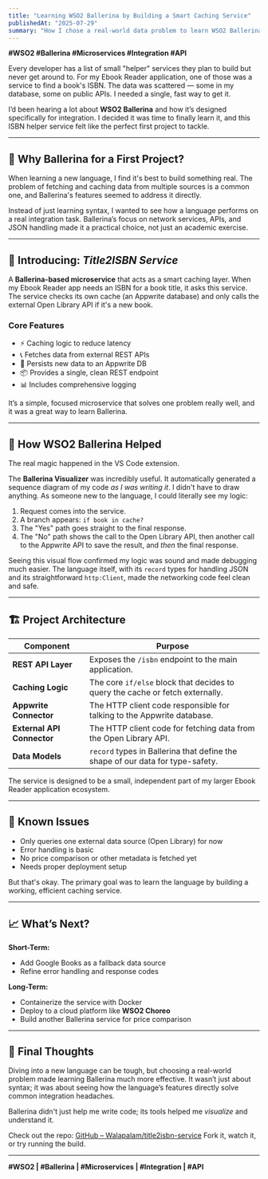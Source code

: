 ```yaml
---
title: "Learning WSO2 Ballerina by Building a Smart Caching Service"
publishedAt: "2025-07-29"
summary: "How I chose a real-world data problem to learn WSO2 Ballerina and built a smart caching microservice for my main application."
---
```


**#WSO2 #Ballerina #Microservices #Integration #API**

Every developer has a list of small "helper" services they plan to build but never get around to. For my Ebook Reader application, one of those was a service to find a book's ISBN. The data was scattered — some in my database, some on public APIs. I needed a single, fast way to get it.

I’d been hearing a lot about **WSO2 Ballerina** and how it’s designed specifically for integration. I decided it was time to finally learn it, and this ISBN helper service felt like the perfect first project to tackle.

---

## 🔧 Why Ballerina for a First Project?

When learning a new language, I find it's best to build something real. The problem of fetching and caching data from multiple sources is a common one, and Ballerina's features seemed to address it directly.

Instead of just learning syntax, I wanted to see how a language performs on a real integration task. Ballerina’s focus on network services, APIs, and JSON handling made it a practical choice, not just an academic exercise.

---

## 📖 Introducing: *Title2ISBN Service*

A **Ballerina-based microservice** that acts as a smart caching layer. When my Ebook Reader app needs an ISBN for a book title, it asks this service. The service checks its own cache (an Appwrite database) and only calls the external Open Library API if it's a new book.

### Core Features

- ⚡️ Caching logic to reduce latency
- 📞 Fetches data from external REST APIs
- 💾 Persists new data to an Appwrite DB
- 📦 Provides a single, clean REST endpoint
- 📊 Includes comprehensive logging

It’s a simple, focused microservice that solves one problem really well, and it was a great way to learn Ballerina.

---

## 🤖 How WSO2 Ballerina Helped

The real magic happened in the VS Code extension.

The **Ballerina Visualizer** was incredibly useful. It automatically generated a sequence diagram of my code *as I was writing it*. I didn't have to draw anything. As someone new to the language, I could literally see my logic:

1.  Request comes into the service.
2.  A branch appears: `if book in cache?`
3.  The "Yes" path goes straight to the final response.
4.  The "No" path shows the call to the Open Library API, then another call to the Appwrite API to save the result, and *then* the final response.

Seeing this visual flow confirmed my logic was sound and made debugging much easier. The language itself, with its `record` types for handling JSON and its straightforward `http:Client`, made the networking code feel clean and safe.

---

## 🏗️ Project Architecture

| Component | Purpose |
|---|---|
| **REST API Layer** | Exposes the `/isbn` endpoint to the main application. |
| **Caching Logic** | The core `if/else` block that decides to query the cache or fetch externally. |
| **Appwrite Connector** | The HTTP client code responsible for talking to the Appwrite database. |
| **External API Connector** | The HTTP client code for fetching data from the Open Library API. |
| **Data Models** | `record` types in Ballerina that define the shape of our data for type-safety. |

The service is designed to be a small, independent part of my larger Ebook Reader application ecosystem.

---

## 🚧 Known Issues

- Only queries one external data source (Open Library) for now
- Error handling is basic
- No price comparison or other metadata is fetched yet
- Needs proper deployment setup

But that's okay. The primary goal was to learn the language by building a working, efficient caching service.

---

## 📈 What’s Next?

**Short-Term:**
- Add Google Books as a fallback data source
- Refine error handling and response codes

**Long-Term:**
- Containerize the service with Docker
- Deploy to a cloud platform like **WSO2 Choreo**
- Build another Ballerina service for price comparison

---

## 🎁 Final Thoughts

Diving into a new language can be tough, but choosing a real-world problem made learning Ballerina much more effective. It wasn’t just about syntax; it was about seeing how the language’s features directly solve common integration headaches.

Ballerina didn't just help me write code; its tools helped me *visualize* and understand it.

Check out the repo: [GitHub – Walapalam/title2isbn-service](https://github.com/Walapalam/title2isbn-service)
Fork it, watch it, or try running the build.

---

**#WSO2 | #Ballerina | #Microservices | #Integration | #API**

